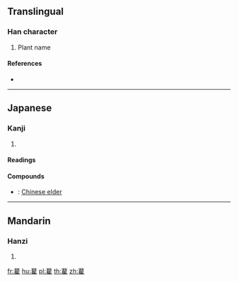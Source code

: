{{character info/new}}
==Translingual==

===Han character===
{{Han char|rn=140|rad=艸|as=14|sn=20|four=44214|canj=TSMG|ids=⿱艹翟}}

# Plant name

====References====
* {{Han ref|kx=1064.060|dkj=32248|dj=1528.290|hdz=53317.020|uh=85CB|ud=34251|bh=F0AF|bd=61615}}

----

==Japanese==

===Kanji===
{{ja-kanji|grade=|rs=艸14}}

# {{defn|lang=ja|sort=艸14}}

====Readings====
{{ja-readings|goon=[[ちょう]] (chō)|kanon=[[ちょう]] (chō)|kun=[[あおあかぎ]] (aoakagi)}}

====Compounds====
{{der-top|Compounds}}
* {{ja-r|蒴藋|そくず}}: [[Chinese elder]]
{{der-bottom}}

----

==Mandarin==

===Hanzi===
{{cmn-hanzi|pin=[[diào]] ([[diao4]])|wg=tiao<sup>4</sup>}}

# {{defn|lang=cmn|sort=艸14}}

[[fr:藋]]
[[hu:藋]]
[[pl:藋]]
[[th:藋]]
[[zh:藋]]